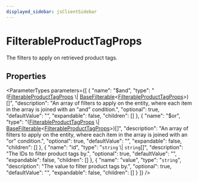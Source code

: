 ```yaml
---
displayed_sidebar: jsClientSidebar
---
```



# FilterableProductTagProps

The filters to apply on retrieved product tags.

## Properties

<ParameterTypes parameters={[
  {
    "name": "$and",
    "type": "([FilterableProductTagProps](internal.internal-1.ProductTypes.FilterableProductTagProps.mdx) \\| [BaseFilterable](../../DAL/interfaces/internal.internal-1.DAL.BaseFilterable.mdx)&#60;[FilterableProductTagProps](internal.internal-1.ProductTypes.FilterableProductTagProps.mdx)&#62;)[]",
    "description": "An array of filters to apply on the entity, where each item in the array is joined with an \"and\" condition.",
    "optional": true,
    "defaultValue": "",
    "expandable": false,
    "children": []
  },
  {
    "name": "$or",
    "type": "([FilterableProductTagProps](internal.internal-1.ProductTypes.FilterableProductTagProps.mdx) \\| [BaseFilterable](../../DAL/interfaces/internal.internal-1.DAL.BaseFilterable.mdx)&#60;[FilterableProductTagProps](internal.internal-1.ProductTypes.FilterableProductTagProps.mdx)&#62;)[]",
    "description": "An array of filters to apply on the entity, where each item in the array is joined with an \"or\" condition.",
    "optional": true,
    "defaultValue": "",
    "expandable": false,
    "children": []
  },
  {
    "name": "id",
    "type": "`string` \\| `string`[]",
    "description": "The IDs to filter product tags by.",
    "optional": true,
    "defaultValue": "",
    "expandable": false,
    "children": []
  },
  {
    "name": "value",
    "type": "`string`",
    "description": "The value to filter product tags by.",
    "optional": true,
    "defaultValue": "",
    "expandable": false,
    "children": []
  }
]} />
